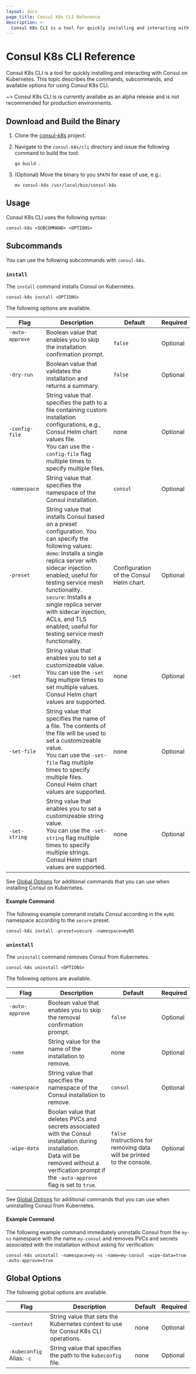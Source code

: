 ```yaml
---
layout: docs
page_title: Consul K8s CLI Reference
description: >-
  Consul K8s CLI is a tool for quickly installing and interacting with Consul on Kubernetes.
---
```


# Consul K8s CLI Reference

Consul K8s CLI is a tool for quickly installing and interacting with Consul on Kubernetes.
This topic describes the commands, subcommands, and available options for using Consul K8s CLI.

~> Consul K8s CLI is is currently availabe as an alpha release and is not recommended for production environments.

## Download and Build the Binary

1. Clone the [consul-k8s](https://github.com/hashicorp/consul-k8s/tree/cli-install/cli) project.
1. Navigate to the `consul-k8s/cli` directory and issue the following command to build the tool:

   ```shell-session
   go build .
   ```

1. (Optional) Move the binary to you `$PATH` for ease of use, e.g.:

   ```shell-session
   mv consul-k8s /usr/local/bin/consul-k8s
   ```

## Usage

Consul K8s CLI uses the following syntax:

```shell-session
consul-k8s <SUBCOMMAND> <OPTIONS>
```

## Subcommands

You can use the following subcommands with `consul-k8s`.

### `install`

The `install` command installs Consul on Kubernetes.

```shell-session
consul-k8s install <OPTIONS>
```

The following options are available.

| Flag                                                                                                                                          | Description                                                                                                                                                                                                                                                                                                                                                                           | Default                                 | Required |
| --------------------------------------------------------------------------------------------------------------------------------------------- | ------------------------------------------------------------------------------------------------------------------------------------------------------------------------------------------------------------------------------------------------------------------------------------------------------------------------------------------------------------------------------------- | --------------------------------------- | -------- |
| `-auto-approve` &nbsp; &nbsp; &nbsp; &nbsp; &nbsp; &nbsp; &nbsp; &nbsp; &nbsp; &nbsp; &nbsp; &nbsp; &nbsp; &nbsp; &nbsp; &nbsp; &nbsp; &nbsp; | Boolean value that enables you to skip the installation confirmation prompt.                                                                                                                                                                                                                                                                                                          | `false`                                 | Optional |
| `-dry-run`                                                                                                                                    | Boolean value that validates the installation and returns a summary.                                                                                                                                                                                                                                                                                                                  | `false`                                 | Optional |
| `-config-file`                                                                                                                                | String value that specifies the path to a file containing custom installation configurations, e.g., Consul Helm chart values file. <br/> You can use the `-config-file` flag multiple times to specify multiple files.                                                                                                                                                                | none                                    | Optional |
| `-namespace`                                                                                                                                  | String value that specifies the namespace of the Consul installation.                                                                                                                                                                                                                                                                                                                 | `consul`                                | Optional |
| `-preset`                                                                                                                                     | String value that installs Consul based on a preset configuration. You can specify the following values: <br/> `demo`: Installs a single replica server with sidecar injection enabled; useful for testing service mesh functionality. <br/> `secure`: Installs a single replica server with sidecar injection, ACLs, and TLS enabled; useful for testing service mesh functionality. | Configuration of the Consul Helm chart. | Optional |
| `-set`                                                                                                                                        | String value that enables you to set a customizeable value. <br/> You can use the `-set` flag multiple times to set multiple values. <br/> Consul Helm chart values are supported.                                                                                                                                                                                                    | none                                    | Optional |
| `-set-file`                                                                                                                                   | String value that specifies the name of a file. The contents of the file will be used to set a customizeable value. <br/> You can use the `-set-file` flag multiple times to specify multiple files. <br/> Consul Helm chart values are supported.                                                                                                                                    | none                                    | Optional |
| `-set-string`                                                                                                                                 | String value that enables you to set a customizeable string value. <br/> You can use the `-set-string` flag multiple times to specify multiple strings. <br/> Consul Helm chart values are supported.                                                                                                                                                                                 | none                                    | Optional |

See [Global Options](#global-options) for additional commands that you can use when installing Consul on Kubernetes.

#### Example Command

The following example command installs Consul according in the `myNS` namespace according to the `secure` preset.

```shell-session
consul-k8s install -preset=secure -namespace=myNS
```

### `uninstall`

The `uninstall` command removes Consul from Kubernetes.

```shell-session
consul-k8s uninstall <OPTIONS>
```

The following options are available.

| Flag                                                                                                                                          | Description                                                                                                                                                                                                    | Default                                                                      | Required |
| --------------------------------------------------------------------------------------------------------------------------------------------- | -------------------------------------------------------------------------------------------------------------------------------------------------------------------------------------------------------------- | ---------------------------------------------------------------------------- | -------- |
| `-auto-approve` &nbsp; &nbsp; &nbsp; &nbsp; &nbsp; &nbsp; &nbsp; &nbsp; &nbsp; &nbsp; &nbsp; &nbsp; &nbsp; &nbsp; &nbsp; &nbsp; &nbsp; &nbsp; | Boolean value that enables you to skip the removal confirmation prompt.                                                                                                                                        | `false`                                                                      | Optional |
| `-name`                                                                                                                                       | String value for the name of the installation to remove.                                                                                                                                                       | none                                                                         | Optional |
| `-namespace`                                                                                                                                  | String value that specifies the namespace of the Consul installation to remove.                                                                                                                                | `consul`                                                                     | Optional |
| `-wipe-data`                                                                                                                                  | Boolan value that deletes PVCs and secrets associated with the Consul installation during installation. <br/> Data will be removed without a verification prompt if the `-auto-approve` flag is set to `true`. | `false` <br/> Instructions for removing data will be printed to the console. | Optional |

See [Global Options](#global-options) for additional commands that you can use when uninstalling Consul from Kubernetes.

#### Example Command

The following example command immediately uninstalls Consul from the `my-ns` namespace with the name `my-consul` and removes PVCs and secrets associated with the installation without asking for verification:

```shell-session
consul-k8s uninstall -namespace=my-ns -name=my-consul -wipe-data=true -auto-approve=true
```

## Global Options

The following global options are available.

| Flag                                                                      | Description                                                                         | Default | Required |
| ------------------------------------------------------------------------- | ----------------------------------------------------------------------------------- | ------- | -------- |
| `-context` &nbsp; &nbsp; &nbsp; &nbsp; &nbsp; &nbsp; &nbsp; &nbsp; &nbsp; | String value that sets the Kubernetes context to use for Consul K8s CLI operations. | none    | Optional |
| `-kubeconfig` <br/> Alias: `-c`                                           | String value that specifies the path to the `kubeconfig` file. <br/>                | none    | Optional |
